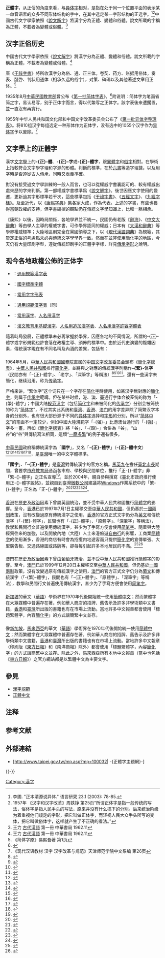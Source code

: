 {{otheruseslist|[[异体字|异体字]]对应的汉字
|[[草体|草体]]对应的字体类别|正体
|[[简化字|简化字]]对应的汉字字汇|繁体字
|中華民國官方使用的汉字|國字
|中華民國教育部颁布的正体字之标准字体|國字標準字體
|中國大陸整理漢字時選用的字形|新字形}}
'''正體字'''，从正俗的角度来看，与[[异体字|异体字]]{{NoteTag|name=zh-vars_ietf|1='''异体字'''（{{lang|en|variant Hanzi}}，又称{{lang|en|variant Chinese character}}），是读音、意义相同，但寫法不同的[[漢字|漢字]]。}}相对，是指在处于同一个位置平面的表示某一单音语素的众多不同形体结构的字中，在其中选定某一字形结构的正选字。<ref>李圃. "正本清源说异体." 语言研究 23.1 (2003): 78-85.</ref><ref>1957年 《汉字和汉字改革》周铁铮 第25页“所谓正体字是指一般传统的写法，俗体字是指人民手头的写法，原来并没有什么搞下的分别。后来统治阶级为着重视他们规定的字形，把它叫做正体字，而轻视人民大众手头所写的变体，把它叫做俗体字，这样就产生了不正确的看法。”</ref>中國古代文字學家依照《[[說文解字|說文解字]]》將漢字分為正體、變體和俗體。說文所載的字稱為正體，不載者為變體或俗體。<ref name = wl>王力 [[古代漢語_(著作)|古代漢語]] 第一冊 中華書局 1962.11</ref>

==汉字正俗历史==

中國古代文字學家依照《[[說文解字|說文解字]]》將漢字分為正體、變體和俗體。說文所載的字稱為正體，不載者為變體或俗體。<ref name = wl>王力 [[古代漢語_(著作)|古代漢語]] 第一冊 中華書局 1962.11</ref>

唐《[[干祿字書|干祿字書]]》將所收漢字分為俗、通、正三体。卷契、药方、账据用俗体，奏表、牋啓、判状用通体（相承久远的俗字），对策、碑碣以及其他著述文章用正体。<ref>《简体字原》易熙吾著 第1页</ref>

1935年8月[[中華民國教育部|中華民國教育部]]曾公布《[[第一批简体字表|第一批简体字表]]》，<ref>{{cite web|url=http://dz.xdkb.net/html/2012-09/10/content_208338.htm|title=简体字并不是当代社会的“特产”|access-date=2013-11-08|archive-date=2013-11-09|archive-url=https://web.archive.org/web/20131109163458/http://dz.xdkb.net/html/2012-09/10/content_208338.htm|dead-url=no}}</ref>附说明：简体字为笔画省简之字，易认易写，别于正体字而言，得以代繁写之正体字。該字表後來遭擱置，並一直沒有再實行。

1955年中华人民共和国文化部和中国文字改革委员会公布了《[[第一批异体字整理表|第一批异体字整理表]]》。将810组汉字每组选定一种形体作为正体字，没有选中的1055个汉字作为[[异体字|异体字]]予以废除。<ref> 《现代汉语教材 汉字 汉字改革与规范》天津师范学院中文系编 第26页</ref>

==文字學上的正體字==
漢字[[文字學|文字學]]上的'''-{正}-體'''、'''-{正}-字'''或'''-{正}-體字'''，跟[[異體字|異體字]]和[[俗字|俗字]]相對。在學術上指較符合文字學字理和字源的形體。判斷的標準，在於[[六書|六書]]等造字理據，以及用字時是否遵從古人傳承，同時又表義準確。

對沒有接受過文字學訓練的一般人而言，也可以從權威字書裏認可的、較有權威出處來歷的字來判斷。第一部權威字書標準爲《[[說文解字|說文解字]]》。後世因應文字使用的變遷，更新過其字形標準若干次，這些標準包括《[[干祿字書|干祿字書]]》、《[[五經文字|五經文字]]》、《[[九經字樣|九經字樣]]》。及至近代，以《[[康熙字典|康熙字典]]》集各家大成，作為代表。上述的字書，有些也獲得當朝政權的支持，但字書編撰的觀點仍在傳統文字學知識上，比較一脈相承。

《康熙》以後，因時局關係，各地學界並不統一，民國仍有老版《[[辭海|辭海]]》、《[[中文大辭典|中文大辭典]]》等由學人主導的權威字書，可作學界認同的權威；日本有《[[大漢和辭典|大漢和辭典]]》等學界權威標準；大陸地區則完全在黨國領導之下，以《[[現代漢語詞典|現代漢語詞典]]》為規範，其釐定正俗的考慮點未必與傳統文字學學界一致。然而在並非使用[[簡化字|簡化字]]的地區，今天仍有大量印刷字型，遵從傳統印刷字的正體字字樣，詳見[[傳承字形|傳承字形]]之說明。

==现今各地政權公佈的正体字==
{{main|漢字標準列表}}
* {{flag|中華人民共和國}}：[[通用規範漢字表|通用規範漢字表]]
* {{flag|中華民國}}：[[國字標準字體|國字標準字體]]
* {{flag|香港}}：[[常用字字形表|常用字字形表]]
* {{flag|新加坡}}：[[通用規範漢字表|通用規範漢字表]]（同{{flag|中華人民共和國}}）
* {{flag|日本}}：[[常用漢字|常用漢字]]、[[人名用漢字|人名用漢字]]
* {{flag|韓國}}：[[漢文教育用基礎漢字|漢文教育用基礎漢字]]、[[人名用追加漢字表|人名用追加漢字表]]、[[人名用漢字許容字體表|人名用漢字許容字體表]]

隨着時局發展，正體標準未必再掌握於學界，因應各地的不同情況，所謂的-{正}-體字或字形規範也許會落在政權主導、頒佈的標準中。由於近代史演變的複雜因素，傳統漢字現在有不同名稱及內涵的差異，包括有：

=== {{flag|中華人民共和國}} ===
{{Main|規範漢字|通用規範漢字表}}
1964年5月，[[中華人民共和国国务院|中華人民共和國國務院]]直属的[[中国文字改革委员会|中国文字改革委员会]]頒布《[[簡化字總表|簡化字總表]]》，[[中華人民共和國|中華人民共和國]]推行[[简化字|简化字]]，並將與之對應的傳統漢字則稱作'''-{繁}-体字'''（民間亦有「-{正}-體字」、「老字」、「深筆字」等稱法）<ref>{{Cite book
|publisher = Multilingual Matters
|isbn=9781847690951
|editors=Robert B. Kaplan (ed.)
|last=Zhao
|first=Shouhui
|title=Language Planning and Policy in Asia: Japan, Nepal, Taiwan and Chinese characters
|chapter=Chinese character modernisation in the Digital Era: A historical perspective
|date=2008
}}</ref><ref name="Zhao2007">
{{Cite book
| publisher = Springer
| isbn = 0387485740
| last = Zhao
| first = Shouhui (赵守辉)
| coauthors = Richard B. Jr. Baldauf
| title = Planning Chinese Characters: Reaction, Evolution or Revolution? (汉字规划：反動、进化或改革？)
| date = 2007-12-27
}}
</ref><ref name ="Johnson1994">
{{Cite journal
| doi = 10.1017/S0267190500002889
| volume = 14
| pages = 177-199
| last = Johnson
| first = Robert Keith
| title = Language Policy and Planning in Hong Kong
| journal = Annual Review of Applied Linguistics
| date = 1994
}}
</ref><ref name="Lee2005">{{Cite news
| volume = 18
| last = Lee
| first = Leon Z
| title = Chinese Characters: A Quick Social, Political and Linguistic Survey
| work = CCAPS Translation and Localization
| accessdate = 2009-03-18
| date = 2005-11
| url = http://www.ccaps.net/newsletter/10-05/art_1en.htm
| archive-date = 2020-05-01
| archive-url = https://web.archive.org/web/20200501025238/http://www.ccaps.net/newsletter/10-05/art_1en.htm
| dead-url = no
}}</ref>，還有一些漢字未簡化，继续沿用，称为[[传承字|传承字]]。

严格来讲，“繁体字”这个词只在一个字存在[[简化字|简化字]]時使用，如某汉字無對應的[[簡化字|簡化字]]，则属于[[传承字|传承字]]範疇。但在某些时候，港、澳、臺通行字体会被笼统的称为「-{繁}-體字」；中國大陆[[规范汉字|规范汉字]]（包括[[简化字|简化字]]和未被简化的[[传承字|传承字]]）分别会被笼统的称为“[[简体字|简体字]]”，不过其实此系统和[[臺湾|臺湾]]、[[香港|香港]]、[[澳门|澳门]]的用字差异除了简繁汉字本身的分别外，也有很大部份源于不同的[[异体字|异体字]]选择和[[字形|字形]]的分别{{NoteTag|比如-{别（別）、没（沒）}-}}，所以“[[简体中文|简体中文]]”的笔画不一定较少，例如中國大陸規範字「-{强}-」{{NoteTag|中國大陸將「-{強}-」視為「-{强}-」的[[第一批異體字整理表|異體字]]廢除}}比港澳台通行的「-{強}-」字多一畫，再如《[[簡化字總表|簡化字總表]]》將「谷」、「-{穀}-」合併為「谷」，“山谷”的“谷”與傳統寫法相同，這類“[[簡繁轉換一對多列表|一簡多繁]]”的例子還有很多。

=== {{flag|中華民國}} ===
[[中華民國|中華民國]]政府稱傳統漢字為「'''國字'''」，又名「'''-{正}-體字'''」（'''-{正}-體中文'''）<ref>{{Cite web |url=http://www.cns11643.gov.tw/AIDB/encodings.do |title=認識全字庫 › 中文碼介紹 |access-date=2018-02-23 |archive-date=2015-03-18 |archive-url=https://web.archive.org/web/20150318104901/http://www.cns11643.gov.tw/AIDB/encodings.do |dead-url=yes }}</ref><ref name="盧國屏黃立楷2008">{{cite book|author1=盧國屏|author2=黃立楷|title=當代文字學概論|url=http://books.google.com/books?id=V9MRAQAAMAAJ&q=%E6%BC%A2%E5%AD%97%E6%A8%99%E6%BA%96%E3%80%80%E6%AD%A3%E9%AB%94&dq=%E6%BC%A2%E5%AD%97%E6%A8%99%E6%BA%96%E3%80%80%E6%AD%A3%E9%AB%94&sa=X&ei=9S4DUcK8DcXQlAX-nYCQCw&redir_esc=y|accessdate=26 January 2013|year=2008|publisher=五南圖書出版公司|isbn=978-957-11-5370-4|archive-date=2015-03-20|archive-url=https://web.archive.org/web/20150320134836/http://books.google.com/books?id=V9MRAQAAMAAJ&q=%E6%BC%A2%E5%AD%97%E6%A8%99%E6%BA%96%E3%80%80%E6%AD%A3%E9%AB%94&dq=%E6%BC%A2%E5%AD%97%E6%A8%99%E6%BA%96%E3%80%80%E6%AD%A3%E9%AB%94&sa=X&ei=9S4DUcK8DcXQlAX-nYCQCw&redir_esc=y|dead-url=no}}</ref><ref name="華文世界">{{cite book|title=華文世界|url=http://books.google.com/books?id=puUqAQAAMAAJ|accessdate=26 January 2013|year=2006|publisher=世界華文敎育協進會|archive-date=2015-03-20|archive-url=https://web.archive.org/web/20150320140629/http://books.google.com/books?id=puUqAQAAMAAJ|dead-url=no}}</ref><ref name="圖書與資訊學刊">{{cite book|title=圖書與資訊學刊|url=http://books.google.com/books?id=Ya2aAAAAIAAJ|accessdate=26 January 2013|year=1994|publisher=國立政治大學圖書館|archive-date=2015-03-20|archive-url=https://web.archive.org/web/20150320134354/http://books.google.com/books?id=Ya2aAAAAIAAJ|dead-url=no}}</ref><ref name="另一種感動">{{cite book|title=另一種感動|url=http://books.google.com/books?id=fphytkp1PsMC&pg=PA26|accessdate=26 January 2013|publisher=秀威資訊科技股份有限公司|isbn=978-986-221-981-2|pages=26–|archive-date=2015-03-20|archive-url=https://web.archive.org/web/20150320131517/http://books.google.com/books?id=fphytkp1PsMC&pg=PA26|dead-url=no}}</ref><ref>{{Cite web |url=http://english.president.gov.tw/Default.aspx?tabid=1136&itemid=20800&rmid=3049 |title=The Cultural Significance of "Writing in Simplified Chinese Characters While Maintaining a Reading Knowledge of Orthodox Forms" in Mainland China 2009/06/23 |access-date=2018-02-23 |archive-date=2019-05-22 |archive-url=https://web.archive.org/web/20190522115024/https://english.president.gov.tw/Default.aspx?tabid=1136&itemid=20800&rmid=3049 |dead-url=no }}</ref><ref>{{Cite web |url=http://english.president.gov.tw/Default.aspx?tabid=491&itemid=22524 |title=President Ma attends gathering for overseas compatriots attending National Day festivities |access-date=2018-02-23 |archive-date=2017-10-17 |archive-url=https://web.archive.org/web/20171017205536/http://english.president.gov.tw/Default.aspx?tabid=491&itemid=22524 |dead-url=no }}</ref>，是[[臺灣|臺灣]]唯一的中文字體標準。

{{quote|[[中華民國教育部|教育部]]函，民國65年（1976年）9月13日臺（65）社字第24416號

主旨：（中華民國）學校學生應習正-{}-體字，以學生為對象之用書，亦應以正-{}-體字印製，不得使用簡體字。

資料來源：<!--官方文書-->《教育部公報》第21卷，第5-6頁。（1976年9月30日）}}

「'''國字'''」、「'''-{正}-體字'''」是[[臺灣|臺灣]]對傳統漢字的官方名稱。[[馬英九|馬英九]]在擔任[[臺北市長|臺北市長]]期間，曾要求[[臺北市政府教育局|市府教育局]]通函各市府、學校與民間單位，推行「正-{}-體字」非「繁-{}-體字」之正名宣導<ref>{{Cite web |url= http://www.taipei.gov.tw/ct.asp?xItem=40698&CtNode=5441&mp=100032 |title= 臺北市政府推行使用正-{}-體字實施方案 |author= 臺北市政府 |date=2002-05|publisher= 臺北市政府 |language= zh-tw|accessdate= 2013-08-20 |quote= 「正-{}-體字」非「繁-{}-體字」之正名宣導 }}</ref>，並於2004年，親自參與撰寫《臺北市政府推行使用正-{}-體字說帖》，並親自到臺灣[[微軟公司|微軟公司]]建議將[[Windows|Windows]]作業系統中的「繁-{}-體字」正名為「正-{}-體字」<ref name="馬英九2009">{{Cite web|author=馬英九|url=http://www.president.gov.tw/Default.aspx?tabid=1105&itemid=20513&rmid=2781 |work=總統手稿 |title=「大陸『識正書簡』的文化意涵」乙文|date=2009-06-23|quote=一、我為何關心中文發展？……三、為正體字請命！……因為「名不正則言不順，言不順則事不成」的古訓。我們所使用的文字，是老祖先二千多年來一脈相承使用的正統漢字，未曾增加筆畫，使用並不繁瑣，怎麼可以稱為帶有負面意涵的「繁-{}-體字」呢？至於「正-{}-體字」一語，有「正規」、「正統」、與「正式」的意思，是針對「異體」、「俗體」與「簡體」而來，但並無任何貶抑意涵。}}</ref><ref name="文訊">{{cite book|title=文訊|url=http://books.google.com/books?id=uItLAQAAIAAJ|accessdate=26 January 2013|year=2008|publisher=文藝資料硏究及服務中心|archive-date=2015-03-20|archive-url=https://web.archive.org/web/20150320134438/http://books.google.com/books?id=uItLAQAAIAAJ|dead-url=no}}</ref><ref name="亞洲週刊">{{cite book|title=亞洲週刊|url=http://books.google.com/books?id=1Y1JAQAAIAAJ|accessdate=26 January 2013|year=2009|publisher=明報雜誌社|archive-date=2015-03-20|archive-url=https://web.archive.org/web/20150320134212/http://books.google.com/books?id=1Y1JAQAAIAAJ|dead-url=no}}</ref><ref name="天下雜誌">{{cite book|title=天下雜誌|url=http://books.google.com/books?id=jUESAQAAMAAJ|accessdate=26 January 2013|date=October 2007|publisher=天下雜誌社,.|archive-date=2015-03-20|archive-url=https://web.archive.org/web/20150320131959/http://books.google.com/books?id=jUESAQAAMAAJ|dead-url=no}}</ref><ref name="盧國屏黃立楷2008">{{cite book|author1=盧國屏|author2=黃立楷|title=當代文字學概論|url=http://books.google.com/books?id=V9MRAQAAMAAJ&q=%E6%BC%A2%E5%AD%97%E6%A8%99%E6%BA%96%E3%80%80%E6%AD%A3%E9%AB%94&dq=%E6%BC%A2%E5%AD%97%E6%A8%99%E6%BA%96%E3%80%80%E6%AD%A3%E9%AB%94&sa=X&ei=9S4DUcK8DcXQlAX-nYCQCw&redir_esc=y|accessdate=26 January 2013|year=2008|publisher=五南圖書出版公司|isbn=978-957-11-5370-4}}</ref>。

=== {{flag|香港}} ===
[[香港|香港]]在[[歷史|歷史]]及[[政治|政治]]因素下曾屬英國統治，並不受中華人民共和國推行[[简體字|简體字]]的影響。至今，[[香港|香港]]已於1997年7月1日主權移交至[[中華人民共和國|中華人民共和國]]，但仍基於[[一國兩制|一國兩制]]政策，沒有改變過原有傳統漢字之使用，[[香港|香港]]的官方正式文字仍分為[[英文|英文]]和傳統漢字（「-{繁}-體字」，民間也有「-{正}-體字」、「原體字」、「深筆字」等稱法），教學和民間行文普遍使用傳統漢字，甚少为了手寫方便會使用[[简笔字|简笔字]]。隨着與大陸經貿往來的加強，以及開放內地（大陸）人士來港旅遊[[港澳個人遊|自由行]]的影響，工商業[[簡體字|簡體字]]的使用漸多，香港的商店有時會為招攬内地遊客而只提供[[簡化字|簡化字]]的宣傳單張、大型廣告板、交通路線圖或路牌等，卻每每引起許多本地居民的不滿。<ref>{{cite news|url=http://hk.news.yahoo.com/餐牌只供英文簡體-agn-b-速道歉-211458962.html|title=餐牌只供英文簡體 agnès b.速道歉|publisher=明報|date=2012-04-03|language=zh-hk|archiveurl=https://archive.is/20130630180404/http://hk.news.yahoo.com/%E9%A4%90%E7%89%8C%E5%8F%AA%E4%BE%9B%E8%8B%B1%E6%96%87%E7%B0%A1%E9%AB%94-agn-b-%E9%80%9F%E9%81%93%E6%AD%89-211458962.html|archivedate=2013-06-30|deadurl=yes}}</ref><ref>{{cite news|url=http://www.singpao.com/xw/gat/201307/t20130723_447802.html|title=港媒：怎麼看簡體字在香港？|publisher=香港成報|date=2013-07-23|language=zh-hk|deadurl=yes|archiveurl=https://web.archive.org/web/20131015104429/http://www.singpao.com/xw/gat/201307/t20130723_447802.html|archivedate=2013-10-15}}</ref>

=== {{flag|澳門}} ===
[[澳門|澳門]]在[[歷史|歷史]]及[[政治|政治]]因素下曾由[[葡萄牙|葡萄牙]]統治，並不受中華人民共和國推行[[简體字|简體字]]的影響。至今，[[澳門|澳門]]已於1999年12月20日主權移交至[[中華人民共和國|中華人民共和國]]，但仍基於[[一國兩制|一國兩制]]政策，沒有改變過原有傳統漢字之使用，[[澳門|澳門]]的官方正式文字仍分為[[葡文|葡文]]和傳統漢字（「-{繁}-體字」，民間也有「-{正}-體字」、「原體字」、「深筆字」等稱法），教學和民間行文普遍使用傳統漢字，甚少为了手寫方便會使用[[简笔字|简笔字]]。

=== {{flag|新加坡}} ===
{{Main|新加坡漢字}}
[[新加坡|新加坡]]的華文（[[華語|華語]]）學術界在1970年代後開始統一使用[[簡體中文|簡體中文]]；然而繁體字在大眾媒體中普遍存在著，例如華人商店的招牌、舊告示及許多非學術類中文書籍，[[香港|香港]]和[[臺灣|臺灣]]所出版的書籍也有在市場上流動。當地許多中文報章都會使用「標題繁體字，內容[[簡化字|簡化字]]」的方式讓簡繁中文並存。

=== {{flag|馬來西亞}} ===
{{Main|馬來西亞華語#汉字简化}}
像[[新加坡|新加坡]]，[[馬來西亞|馬來西亞]]的華文（[[華語|華語]]）學術界在1970年代後開始統一使用[[簡體中文|簡體中文]]；然而繁體字在大眾媒體中普遍存在著，例如華人商店的招牌、舊告示及許多非學術類中文書籍，[[香港|香港]]和[[臺灣|臺灣]]所出版的書籍也有在市場上流動。當地許多中文報章（印刷版《[[東方日報_(馬來西亞)|東方日報]]》和《南洋商報》除外）都會使用「標題繁體字，內容[[簡化字|簡化字]]」的方式讓簡繁中文並存。除此之外，[[馬來西亞|馬來西亞]]所有本地中文報章（當中也包括《[[東方日報_(馬來西亞)|東方日報]]》）之官方網站都是以繁體中文為主要文字。

=== {{flag|日本}} ===
{{main|常用漢字|人名用漢字}}

=== {{flag|韓國}} ===
{{main|漢文教育用基礎漢字|人名用追加漢字表|人名用漢字許容字體表}}

==參見==
*[[漢字規範|漢字規範]]
*[[正體中文|正體中文]]

== 注释 ==
<references group="註" />

== 参考文献 ==
{{Reflist|2}}

==外部連結==
*[http://www.taipei.gov.tw/mp.asp?mp=100032| -{正體字主題網}-] {{Wayback|url=http://www.taipei.gov.tw/mp.asp?mp=100032%7C |date=20160304192100 }}

{{-}}
{{汉字字汇}}

[[Category:漢字|Category:漢字]]